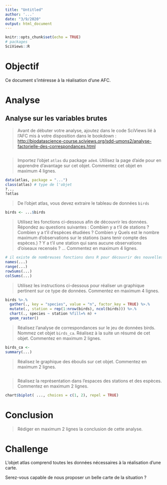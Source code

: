 ```yaml
---
title: "Untitled"
author: '...'
date: "3/9/2020"
output: html_document
---
```


```r
knitr::opts_chunk$set(echo = TRUE)
# packages
SciViews::R
```

# Objectif

Ce document s'intéresse à la réalisation d'une AFC.


# Analyse

## Analyse sur les variables brutes

> Avant de débuter votre analyse, ajoutez dans le code SciViews lié à l'AFC mis à votre disposition dans le bookdown : <http://biodatascience-course.sciviews.org/sdd-umons2/analyse-factorielle-des-correspondances.html>

```r

```

> Importez l'objet `atlas` du package `ade4`. Utilisez la page d'aide pour en apprendre d'avantage sur cet objet. Commentez cet objet en maximum 4 lignes.

```r
data(atlas, package = "...")
class(atlas) # type de l'objet
?...
?atlas
```


> De l'objet atlas, vous devez extraire le tableau de données `birds`

```r
birds <- ...$birds
```

> Utilisez les fonctions ci-dessous afin de découvrir les données. Répondez au questions suivantes : Combien y a t'il de stations ? Combien y a t'il d'espèces étudiées ? Combien y Quels est le nombre maximum d'observations sur le stations (sans tenir compte des espèces.) ? Y a t'il une station qui sans aucune observations d'oiseaux recensés ? ... Commentez en maximum 4 lignes.

```r
# il existe de nombreuses fonctions dans R pour découvrir des nouvelles données. 
names(...)
range(...) 
rowSums(...)
colSums(...)
```


> Utilisez les instructions ci-dessous pour réaliser un graphique pertinent sur ce type de données. Commentez en maximum 4 lignes.

```r
birds %>.%
  gather(., key = "species", value = "n", factor_key = TRUE) %>.%
  mutate(., station = rep(1:nrow(birds), ncol(birds))) %>.%
  chart(., species ~ station %fill=% n) +
  geom_raster()
```


> Réalisez l'analyse de correspondances sur le jeu de données birds. Nommez cet objet `birds_ca`. Réalisez à la suite un résumé de cet objet. Commentez en maximum 2 lignes.

```r
birds_ca <- 
summary(...)
```


> Réalisez le graphique des éboulis sur cet objet. Commentez en maximum 2 lignes.

```r

```


> Réalisez la représentation dans l'espaces des stations et des espèces. Commentez en maximum 2 lignes.

```r
chart$biplot( ..., choices = c(1, 2), repel = TRUE)
```

# Conclusion 

>  Rédiger en maximum 2 lignes la conclusion de cette analyse. 

# Challenge 

L'objet atlas comprend toutes les données nécessaires à la réalisation d'une carte. 

Serez-vous capable de nous proposer un belle carte de la situation ? 


```r

```




